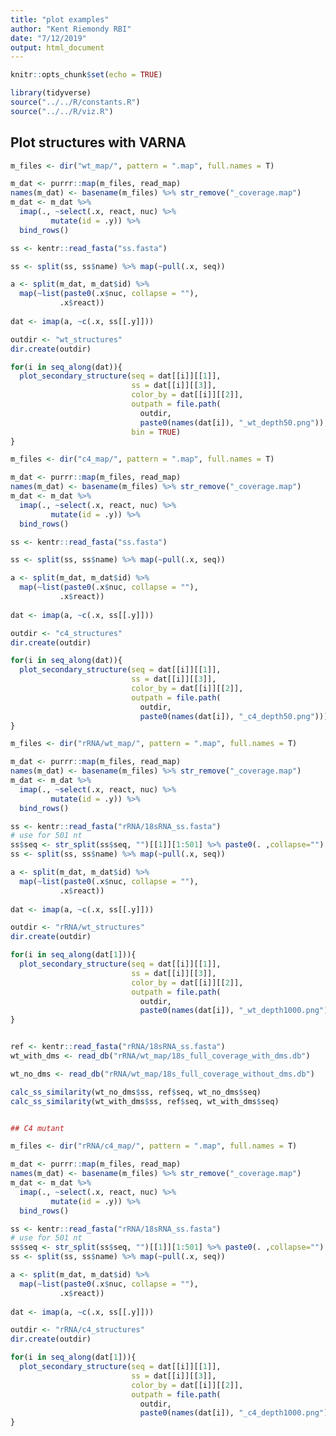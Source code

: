 ```yaml
---
title: "plot examples"
author: "Kent Riemondy RBI"
date: "7/12/2019"
output: html_document
---
```


```r
knitr::opts_chunk$set(echo = TRUE)
```


```r
library(tidyverse)
source("../../R/constants.R")
source("../../R/viz.R")
```

## Plot structures with VARNA

```r
m_files <- dir("wt_map/", pattern = ".map", full.names = T)

m_dat <- purrr::map(m_files, read_map)
names(m_dat) <- basename(m_files) %>% str_remove("_coverage.map")
m_dat <- m_dat %>% 
  imap(., ~select(.x, react, nuc) %>%
         mutate(id = .y)) %>% 
  bind_rows() 

ss <- kentr::read_fasta("ss.fasta")

ss <- split(ss, ss$name) %>% map(~pull(.x, seq))

a <- split(m_dat, m_dat$id) %>% 
  map(~list(paste0(.x$nuc, collapse = ""),
           .x$react))
                               
dat <- imap(a, ~c(.x, ss[[.y]]))

outdir <- "wt_structures"
dir.create(outdir)

for(i in seq_along(dat)){
  plot_secondary_structure(seq = dat[[i]][[1]], 
                           ss = dat[[i]][[3]], 
                           color_by = dat[[i]][[2]],
                           outpath = file.path(
                             outdir,
                             paste0(names(dat[i]), "_wt_depth50.png")),
                           bin = TRUE)
}
```




```r
m_files <- dir("c4_map/", pattern = ".map", full.names = T)

m_dat <- purrr::map(m_files, read_map)
names(m_dat) <- basename(m_files) %>% str_remove("_coverage.map")
m_dat <- m_dat %>% 
  imap(., ~select(.x, react, nuc) %>%
         mutate(id = .y)) %>% 
  bind_rows() 

ss <- kentr::read_fasta("ss.fasta")

ss <- split(ss, ss$name) %>% map(~pull(.x, seq))

a <- split(m_dat, m_dat$id) %>% 
  map(~list(paste0(.x$nuc, collapse = ""),
           .x$react))
                               
dat <- imap(a, ~c(.x, ss[[.y]]))

outdir <- "c4_structures"
dir.create(outdir)

for(i in seq_along(dat)){
  plot_secondary_structure(seq = dat[[i]][[1]], 
                           ss = dat[[i]][[3]], 
                           color_by = dat[[i]][[2]],
                           outpath = file.path(
                             outdir,
                             paste0(names(dat[i]), "_c4_depth50.png")))
}
```


```r
m_files <- dir("rRNA/wt_map/", pattern = ".map", full.names = T)

m_dat <- purrr::map(m_files, read_map)
names(m_dat) <- basename(m_files) %>% str_remove("_coverage.map")
m_dat <- m_dat %>% 
  imap(., ~select(.x, react, nuc) %>%
         mutate(id = .y)) %>% 
  bind_rows() 

ss <- kentr::read_fasta("rRNA/18sRNA_ss.fasta")
# use for 501 nt 
ss$seq <- str_split(ss$seq, "")[[1]][1:501] %>% paste0(. ,collapse="")
ss <- split(ss, ss$name) %>% map(~pull(.x, seq))

a <- split(m_dat, m_dat$id) %>% 
  map(~list(paste0(.x$nuc, collapse = ""),
           .x$react))
                               
dat <- imap(a, ~c(.x, ss[[.y]]))

outdir <- "rRNA/wt_structures"
dir.create(outdir)

for(i in seq_along(dat[1])){
  plot_secondary_structure(seq = dat[[i]][[1]], 
                           ss = dat[[i]][[3]], 
                           color_by = dat[[i]][[2]],
                           outpath = file.path(
                             outdir,
                             paste0(names(dat[i]), "_wt_depth1000.png")))
}


ref <- kentr::read_fasta("rRNA/18sRNA_ss.fasta")
wt_with_dms <- read_db("rRNA/wt_map/18s_full_coverage_with_dms.db")

wt_no_dms <- read_db("rRNA/wt_map/18s_full_coverage_without_dms.db")

calc_ss_similarity(wt_no_dms$ss, ref$seq, wt_no_dms$seq)
calc_ss_similarity(wt_with_dms$ss, ref$seq, wt_with_dms$seq)


## C4 mutant 

m_files <- dir("rRNA/c4_map/", pattern = ".map", full.names = T)

m_dat <- purrr::map(m_files, read_map)
names(m_dat) <- basename(m_files) %>% str_remove("_coverage.map")
m_dat <- m_dat %>% 
  imap(., ~select(.x, react, nuc) %>%
         mutate(id = .y)) %>% 
  bind_rows() 

ss <- kentr::read_fasta("rRNA/18sRNA_ss.fasta")
# use for 501 nt 
ss$seq <- str_split(ss$seq, "")[[1]][1:501] %>% paste0(. ,collapse="")
ss <- split(ss, ss$name) %>% map(~pull(.x, seq))

a <- split(m_dat, m_dat$id) %>% 
  map(~list(paste0(.x$nuc, collapse = ""),
           .x$react))
                               
dat <- imap(a, ~c(.x, ss[[.y]]))

outdir <- "rRNA/c4_structures"
dir.create(outdir)

for(i in seq_along(dat[1])){
  plot_secondary_structure(seq = dat[[i]][[1]], 
                           ss = dat[[i]][[3]], 
                           color_by = dat[[i]][[2]],
                           outpath = file.path(
                             outdir,
                             paste0(names(dat[i]), "_c4_depth1000.png")))
}


```


